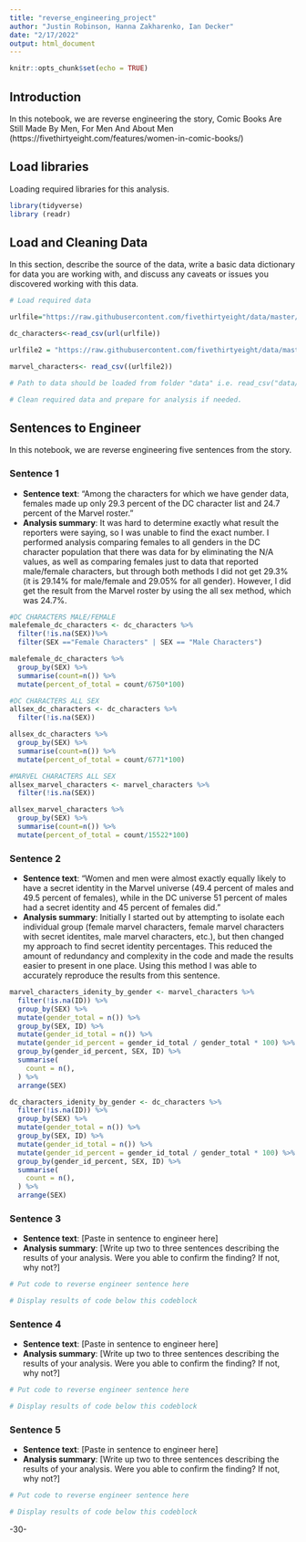 ```yaml
---
title: "reverse_engineering_project"
author: "Justin Robinson, Hanna Zakharenko, Ian Decker"
date: "2/17/2022"
output: html_document
---
```


```r
knitr::opts_chunk$set(echo = TRUE)
```

## Introduction 

In this notebook, we are reverse engineering the story, Comic Books Are Still Made By Men, For Men And About Men (https://fivethirtyeight.com/features/women-in-comic-books/)

## Load libraries

Loading required libraries for this analysis.

```r
library(tidyverse)
library (readr)
```

## Load and Cleaning Data

In this section, describe the source of the data, write a basic data dictionary for data you are working with, and discuss any caveats or issues you discovered working with this data. 

```r
# Load required data

urlfile="https://raw.githubusercontent.com/fivethirtyeight/data/master/comic-characters/dc-wikia-data.csv"

dc_characters<-read_csv(url(urlfile))

urlfile2 = "https://raw.githubusercontent.com/fivethirtyeight/data/master/comic-characters/marvel-wikia-data.csv"

marvel_characters<- read_csv((urlfile2))

# Path to data should be loaded from folder "data" i.e. read_csv("data/name_of_data.csv")

# Clean required data and prepare for analysis if needed.


```

## Sentences to Engineer
In this notebook, we are reverse engineering five sentences from the story.

### Sentence 1

* **Sentence text**: "Among the characters for which we have gender data, females made up only 29.3 percent of the DC character list and 24.7 percent of the Marvel roster."
* **Analysis summary**: It was hard to determine exactly what result the reporters were saying, so I was unable to find the exact number. I performed analysis comparing females to all genders in the DC character population that there was data for by eliminating the N/A values, as well as comparing females just to data that reported male/female characters, but through both methods I did not get 29.3% (it is 29.14% for male/female and 29.05% for all gender). However, I did get the result from the Marvel roster by using the all sex method, which was 24.7%.

```r
#DC CHARACTERS MALE/FEMALE
malefemale_dc_characters <- dc_characters %>%
  filter(!is.na(SEX))%>%
  filter(SEX =="Female Characters" | SEX == "Male Characters")

malefemale_dc_characters %>%
  group_by(SEX) %>%
  summarise(count=n()) %>%
  mutate(percent_of_total = count/6750*100)
```
```r
#DC CHARACTERS ALL SEX
allsex_dc_characters <- dc_characters %>%
  filter(!is.na(SEX))

allsex_dc_characters %>%
  group_by(SEX) %>%
  summarise(count=n()) %>%
  mutate(percent_of_total = count/6771*100)
```
```r
#MARVEL CHARACTERS ALL SEX
allsex_marvel_characters <- marvel_characters %>%
  filter(!is.na(SEX))

allsex_marvel_characters %>%
  group_by(SEX) %>%
  summarise(count=n()) %>%
  mutate(percent_of_total = count/15522*100)
```
### Sentence 2

* **Sentence text**: “Women and men were almost exactly equally likely to have a secret identity in the Marvel universe (49.4 percent of males and 49.5 percent of females), while in the DC universe 51 percent of males had a secret identity and 45 percent of females did.”
* **Analysis summary**: Initially I started out by attempting to isolate each individual group (female marvel characters, female marvel characters with secret identites, male marvel characters, etc.), but then changed my approach to find secret identity percentages. This reduced the amount of redundancy and complexity in the code and made the results easier to present in one place. Using this method I was able to accurately reproduce the results from this sentence.

```r
marvel_characters_idenity_by_gender <- marvel_characters %>%
  filter(!is.na(ID)) %>% 
  group_by(SEX) %>% 
  mutate(gender_total = n()) %>% 
  group_by(SEX, ID) %>% 
  mutate(gender_id_total = n()) %>% 
  mutate(gender_id_percent = gender_id_total / gender_total * 100) %>% 
  group_by(gender_id_percent, SEX, ID) %>% 
  summarise(
    count = n(),
  ) %>% 
  arrange(SEX)

dc_characters_idenity_by_gender <- dc_characters %>%
  filter(!is.na(ID)) %>% 
  group_by(SEX) %>% 
  mutate(gender_total = n()) %>% 
  group_by(SEX, ID) %>% 
  mutate(gender_id_total = n()) %>% 
  mutate(gender_id_percent = gender_id_total / gender_total * 100) %>% 
  group_by(gender_id_percent, SEX, ID) %>% 
  summarise(
    count = n(),
  ) %>% 
  arrange(SEX)

```

### Sentence 3

* **Sentence text**: [Paste in sentence to engineer here]
* **Analysis summary**: [Write up two to three sentences describing the results of your analysis.  Were you able to confirm the finding? If not, why not?]

```r
# Put code to reverse engineer sentence here

# Display results of code below this codeblock

```

### Sentence 4

* **Sentence text**: [Paste in sentence to engineer here]
* **Analysis summary**: [Write up two to three sentences describing the results of your analysis.  Were you able to confirm the finding? If not, why not?]

```r
# Put code to reverse engineer sentence here

# Display results of code below this codeblock

```

### Sentence 5

* **Sentence text**: [Paste in sentence to engineer here]
* **Analysis summary**: [Write up two to three sentences describing the results of your analysis.  Were you able to confirm the finding? If not, why not?]

```r
# Put code to reverse engineer sentence here

# Display results of code below this codeblock

```

-30-